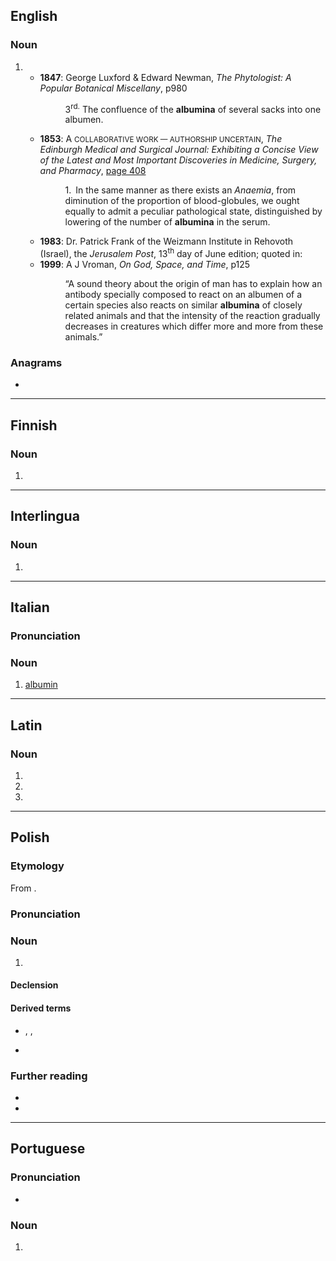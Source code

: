 {{also|albúmina|albuminą}}
==English==

===Noun===
{{head|en|noun form}}

# {{plural of|en|albumen}}
#* '''1847''': George Luxford & Edward Newman, ''The Phytologist: A Popular Botanical Miscellany'', p980
#*: 3<sup>rd.</sup> The confluence of the '''albumina''' of several sacks into one albumen.
#* '''1853''': A <small>COLLABORATIVE WORK — AUTHORSHIP UNCERTAIN</small>, ''The Edinburgh Medical and Surgical Journal: Exhibiting a Concise View of the Latest and Most Important Discoveries in Medicine, Surgery, and Pharmacy'', [http://books.google.co.uk/books?id=6n8BAAAAYAAJ&pg=PA408&dq=albumina&ei=TiBASqDpNoe-yQTn56lT page 408]
#*: 1. In the same manner as there exists an ''Anaemia'', from diminution of the proportion of blood-globules, we ought equally to admit a peculiar pathological state, distinguished by lowering of the number of '''albumina''' in the serum.
#* '''1983''': Dr. Patrick Frank of the Weizmann Institute in Rehovoth (Israel), the ''Jerusalem Post'', 13<sup>th</sup> day of June edition; quoted in:
#* '''1999''': A J Vroman, ''On God, Space, and Time'', p125
#*: “A sound theory about the origin of man has to explain how an antibody specially composed to react on an albumen of a certain species also reacts on similar '''albumina''' of closely related animals and that the intensity of the reaction gradually decreases in creatures which differ more and more from these animals.”

===Anagrams===
* {{anagrams|en|a=aabilmnu|Balumain|bimanual|manubial}}

----

==Finnish==

===Noun===
{{head|fi|noun form}}

# {{fi-form of|case=essive|pl=singular|albumi}}

----

==Interlingua==

===Noun===
{{ia-noun|-}}

# {{l|en|albumin}}

----

==Italian==
{{wikipedia|lang=it}}

===Pronunciation===
{{it-pr|albumìna}}

===Noun===
{{it-noun|f}}

# {{lb|it|protein}} [[albumin]]

----

==Latin==

===Noun===
{{la-noun-form|albūmina}}

# {{inflection of|la|albūmen||nom|p}}
# {{inflection of|la|albūmen||acc|p}}
# {{inflection of|la|albūmen||voc|p}}

----

==Polish==
{{wp|lang=pl}}

===Etymology===
From {{der|pl|la|albūmen}}.

===Pronunciation===
{{pl-p|a=Pl-albumina.ogg}}

===Noun===
{{pl-noun|f}}

# {{lb|pl|biochemistry}} {{l|en|albumin}}

====Declension====
{{pl-decl-noun-f}}

====Derived terms====
* {{q|nouns}} {{l|pl|albuminoid}}, {{l|pl|albuminometr}}, {{l|pl|albuminuria}}
* {{q|adjective}} {{l|pl|albuminowy‎}}

===Further reading===
* {{R:pl:WSJP}}
* {{R:PWN}}

{{C|pl|Proteins}}

----

==Portuguese==

===Pronunciation===
{{pt-IPA|àlbumina}}
* {{hyph|pt|al|bu|mi|na}}

===Noun===
{{pt-noun|f}}

# {{lb|pt|organic chemistry}} {{l|en|albumin}} {{gloss|one of a class of monomeric proteins that are soluble in water}}